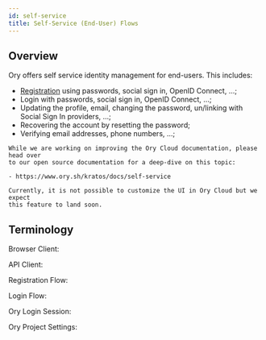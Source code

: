 ```yaml
---
id: self-service
title: Self-Service (End-User) Flows
---
```

## Overview

Ory offers self service identity management for end-users. 
This includes:

- [Registration](./registration.mdx) using passwords, social sign in, OpenID Connect, ...;
- Login with passwords, social sign in, OpenID Connect, ...;
- Updating the profile, email, changing the password, un/linking with Social Sign In providers, ...;
- Recovering the account by resetting the password;
- Verifying email addresses, phone numbers, ...;

```
While we are working on improving the Ory Cloud documentation, please head over
to our open source documentation for a deep-dive on this topic:

- https://www.ory.sh/kratos/docs/self-service

Currently, it is not possible to customize the UI in Ory Cloud but we expect
this feature to land soon.
```

## Terminology

Browser Client:

API Client: 

Registration Flow: 

Login Flow:

Ory Login Session: 

Ory Project Settings:
